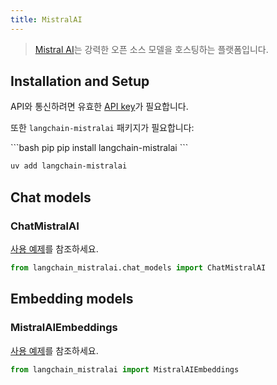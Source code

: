 ```yaml
---
title: MistralAI
---
```


>[Mistral AI](https://docs.mistral.ai/api/)는 강력한 오픈 소스 모델을 호스팅하는 플랫폼입니다.


## Installation and Setup

API와 통신하려면 유효한 [API key](https://console.mistral.ai/users/api-keys/)가 필요합니다.

또한 `langchain-mistralai` 패키지가 필요합니다:

<CodeGroup>
```bash pip
pip install langchain-mistralai
```

```bash uv
uv add langchain-mistralai
```
</CodeGroup>

## Chat models

### ChatMistralAI

[사용 예제](/oss/integrations/chat/mistralai)를 참조하세요.

```python
from langchain_mistralai.chat_models import ChatMistralAI
```

## Embedding models

### MistralAIEmbeddings

[사용 예제](/oss/integrations/text_embedding/mistralai)를 참조하세요.

```python
from langchain_mistralai import MistralAIEmbeddings
```